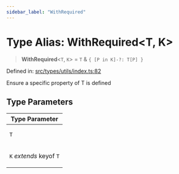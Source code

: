 ```yaml
---
sidebar_label: "WithRequired"
---
```


# Type Alias: WithRequired\<T, K\>

> **WithRequired**\<`T`, `K`\> = `T` & `{ [P in K]-?: T[P] }`

Defined in: [src/types/utils/index.ts:82](https://github.com/PolymeshAssociation/polymesh-sdk/blob/bee6a2fe7a8ce5db42a6982e793782182cde2153/src/types/utils/index.ts#L82)

Ensure a specific property of T is defined

## Type Parameters

<table>
<thead>
<tr>
<th>Type Parameter</th>
</tr>
</thead>
<tbody>
<tr>
<td>

`T`

</td>
</tr>
<tr>
<td>

`K` *extends* keyof `T`

</td>
</tr>
</tbody>
</table>
